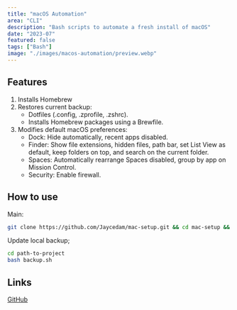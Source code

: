 ```yaml
---
title: "macOS Automation"
area: "CLI"
description: "Bash scripts to automate a fresh install of macOS"
date: "2023-07"
featured: false
tags: ["Bash"]
image: "./images/macos-automation/preview.webp"
---
```


## Features

1. Installs Homebrew
2. Restores current backup:
   - Dotfiles (.config, .zprofile, .zshrc).
   - Installs Homebrew packages using a Brewfile.
3. Modifies default macOS preferences:
   - Dock: Hide automatically, recent apps disabled.
   - Finder: Show file extensions, hidden files, path bar, set List View as default, keep folders on top, and search on the current folder.
   - Spaces: Automatically rearrange Spaces disabled, group by app on Mission Control.
   - Security: Enable firewall.

## How to use

Main:

```bash
git clone https://github.com/Jaycedam/mac-setup.git && cd mac-setup && bash main.sh
```

Update local backup;

```bash
cd path-to-project
bash backup.sh
```

## Links

<a href="https://github.com/Jaycedam/mac-setup" target="_blank">
  GitHub
</a>
